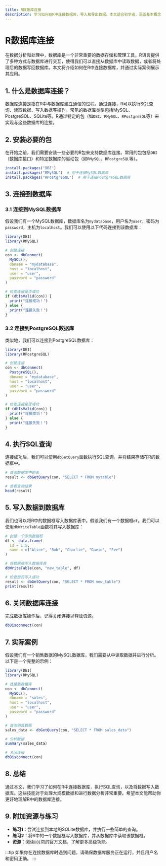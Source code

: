 ```yaml
---
title: R数据库连接
description: 学习如何在R中连接数据库，导入和导出数据。本文适合初学者，涵盖基本概念、代码示例和实际应用场景。
---
```


# R数据库连接

在数据分析和处理中，数据库是一个非常重要的数据存储和管理工具。R语言提供了多种方式与数据库进行交互，使得我们可以直接从数据库中读取数据，或者将处理后的数据写回数据库。本文将介绍如何在R中连接数据库，并通过实际案例展示其应用。

## 1. 什么是数据库连接？

数据库连接是指在R中与数据库建立通信的过程。通过连接，R可以执行SQL查询、读取数据、写入数据等操作。常见的数据库类型包括MySQL、PostgreSQL、SQLite等。R通过特定的包（如`DBI`、`RMySQL`、`RPostgreSQL`等）来实现与这些数据库的连接。

## 2. 安装必要的包

在开始之前，我们需要安装一些必要的R包来支持数据库连接。常用的包包括`DBI`（数据库接口）和特定数据库的驱动包（如`RMySQL`、`RPostgreSQL`等）。

```r
install.packages("DBI")
install.packages("RMySQL")  # 用于连接MySQL数据库
install.packages("RPostgreSQL")  # 用于连接PostgreSQL数据库
```

## 3. 连接到数据库

### 3.1 连接到MySQL数据库

假设我们有一个MySQL数据库，数据库名为`mydatabase`，用户名为`user`，密码为`password`，主机为`localhost`。我们可以使用以下代码连接到该数据库：

```r
library(DBI)
library(RMySQL)

# 创建连接
con <- dbConnect(
  MySQL(),
  dbname = "mydatabase",
  host = "localhost",
  user = "user",
  password = "password"
)

# 检查连接是否成功
if (dbIsValid(con)) {
  print("连接成功！")
} else {
  print("连接失败！")
}
```

### 3.2 连接到PostgreSQL数据库

类似地，我们可以连接到PostgreSQL数据库：

```r
library(DBI)
library(RPostgreSQL)

# 创建连接
con <- dbConnect(
  PostgreSQL(),
  dbname = "mydatabase",
  host = "localhost",
  user = "user",
  password = "password"
)

# 检查连接是否成功
if (dbIsValid(con)) {
  print("连接成功！")
} else {
  print("连接失败！")
}
```

## 4. 执行SQL查询

连接成功后，我们可以使用`dbGetQuery`函数执行SQL查询，并将结果存储在R的数据框中。

```r
# 查询数据库中的表
result <- dbGetQuery(con, "SELECT * FROM mytable")

# 查看查询结果
head(result)
```

## 5. 写入数据到数据库

我们也可以将R中的数据框写入数据库表中。假设我们有一个数据框`df`，我们可以使用`dbWriteTable`函数将其写入数据库：

```r
# 创建一个示例数据框
df <- data.frame(
  id = 1:5,
  name = c("Alice", "Bob", "Charlie", "David", "Eve")
)

# 将数据框写入数据库表
dbWriteTable(con, "new_table", df)

# 检查是否写入成功
result <- dbGetQuery(con, "SELECT * FROM new_table")
print(result)
```

## 6. 关闭数据库连接

完成数据库操作后，记得关闭连接以释放资源。

```r
dbDisconnect(con)
```

## 7. 实际案例

假设我们有一个销售数据的MySQL数据库，我们需要从中读取数据并进行分析。以下是一个完整的示例：

```r
library(DBI)
library(RMySQL)

# 连接到数据库
con <- dbConnect(
  MySQL(),
  dbname = "sales",
  host = "localhost",
  user = "user",
  password = "password"
)

# 查询销售数据
sales_data <- dbGetQuery(con, "SELECT * FROM sales_data")

# 分析数据
summary(sales_data)

# 关闭连接
dbDisconnect(con)
```

## 8. 总结

通过本文，我们学习了如何在R中连接数据库，执行SQL查询，以及将数据写入数据库。这些技能对于处理大规模数据和进行数据分析非常重要。希望本文能帮助你更好地理解R中的数据库连接。

## 9. 附加资源与练习

- **练习1**：尝试连接到本地的SQLite数据库，并执行一些简单的查询。
- **练习2**：将R中的一个数据框写入数据库，并从数据库中读取该数据框。
- **资源**：阅读`DBI`包的官方文档，了解更多高级功能。

:::tip
如果你在连接数据库时遇到问题，请确保数据库服务正在运行，并且用户名和密码正确。
:::